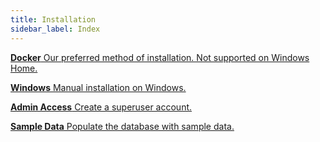 ```yaml
---
title: Installation
sidebar_label: Index
---
```



<CardGrid>

[**Docker** Our preferred method of installation. Not supported on Windows Home.](installation/docker.mdx)

[**Windows** Manual installation on Windows.](installation/windows.mdx)

[**Admin Access** Create a superuser account.](installation/admin-access.mdx)

[**Sample Data** Populate the database with sample data.](installation/sample-data.mdx)

</CardGrid>